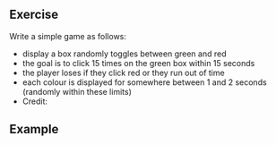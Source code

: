 
## Exercise

Write a simple game as follows:

- display a box randomly toggles between green and red
- the goal is to click 15 times on the green box within 15 seconds
- the player loses if they click red or they run out of time
- each colour is displayed for somewhere between 1 and 2 seconds (randomly
  within these limits)
- Credit: <TextLink
    url="https://www.reacterry.com/portal/challenges/green-light--red-light"
    text="reacterry.com"
  />

## Example

<App />
